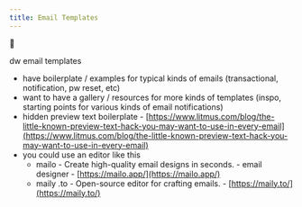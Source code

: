 ```yaml
---
title: Email Templates
---
```

🚜


dw email templates
- have boilerplate / examples for typical kinds of emails (transactional, notification, pw reset, etc)
- want to have a gallery / resources for more kinds of templates (inspo, starting points for various kinds of email notifications)
- hidden preview text boilerplate - [https://www.litmus.com/blog/the-little-known-preview-text-hack-you-may-want-to-use-in-every-email](https://www.litmus.com/blog/the-little-known-preview-text-hack-you-may-want-to-use-in-every-email)
- you could use an editor like this
  - mailo - Create high-quality email designs in seconds. - email designer - [https://mailo.app/](https://mailo.app/)
  - maily .to - Open-source editor for crafting emails. - [https://maily.to/](https://maily.to/)
